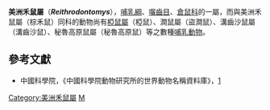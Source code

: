 {{Automatic taxobox
| taxon = Reithrodontomys
| authority = [[Enrico_Hillyer_Giglioli|Giglioli]], 1873
| image = Reithrodontomys raviventris.jpg
| image_caption = [[鹽沼禾鼠|鹽沼禾鼠]]（''Reithrodontomys raviventris''）
}}

'''美洲禾鼠屬'''（'''''Reithrodontomys'''''），[[哺乳綱|哺乳綱]]、[[囓齒目|囓齒目]]、[[倉鼠科|倉鼠科]]的一屬，而與美洲禾鼠屬（棕禾鼠）同科的動物尚有[[椏鼠屬|椏鼠屬]]（椏鼠）、澗鼠屬（盜澗鼠）、溝齒沙鼠屬（溝齒沙鼠）、秘魯高原鼠屬（秘魯高原鼠）等之數種[[哺乳動物|哺乳動物]]。

==參考文獻==
*中國科學院，《中國科學院動物研究所的世界動物名稱資料庫》，[https://web.archive.org/web/20050718232917/http://vzd.brim.ac.cn/division/fauna/index.asp]

{{Taxonbar}}
[[Category:美洲禾鼠屬|Category:美洲禾鼠屬]]
[[Category:1873年描述的分类群|M]]